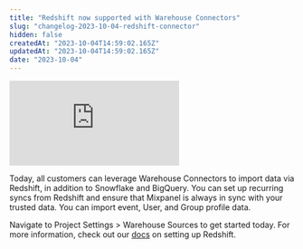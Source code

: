 ```yaml
---
title: "Redshift now supported with Warehouse Connectors"
slug: "changelog-2023-10-04-redshift-connector"
hidden: false
createdAt: "2023-10-04T14:59:02.165Z"
updatedAt: "2023-10-04T14:59:02.165Z"
date: "2023-10-04"
---
```

<div style={{position: "relative", paddingBottom: "56.25%", height: 0}}><iframe src="https://www.loom.com/embed/76f4658dd850457e9634c706ee0d9430?sid=2cc72a2a-ca9b-406e-80d3-86500a29f48e" frameBorder="0" webkitallowfullscreen="true" mozallowfullscreen="true" allowFullScreen style={{position: "absolute", top: 0, left: 0, width: "100%", height: "100%"}}></iframe></div>

Today, all customers can leverage Warehouse Connectors to import data via Redshift, in addition to Snowflake and BigQuery. You can set up recurring syncs from Redshift and ensure that Mixpanel is always in sync with your trusted data. You can import event, User, and Group profile data. 

Navigate to Project Settings > Warehouse Sources to get started today. For more information, check out our [docs](https://docs.mixpanel.com/docs/tracking/data-warehouse/redshift) on setting up Redshift.
